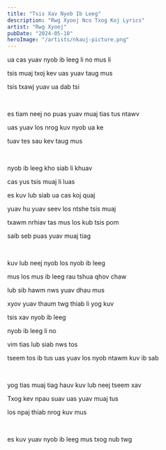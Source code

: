 ```yaml
---
title: "Tsis Xav Nyob Ib Leeg"
description: "Rwg Xyooj Nco Txog Koj Lyrics"
artist: "Rwg Xyooj"
pubDate: "2024-05-10"
heroImage: "/artists/nkauj-picture.png"
---
```


ua cas yuav nyob ib leeg li no mus li

tsis muaj txoj kev uas yuav taug mus

tsis txawj yuav ua dab tsi

<br />

es tiam neej no puas yuav muaj tias tus ntawv

uas yuav los nrog kuv nyob ua ke

tuav tes sau kev taug mus

<br />

nyob ib leeg kho siab li khuav

cas yus tsis muaj li luas

es kuv lub siab ua cas koj quaj

yuav hu yuav seev los ntshe tsis muaj

txawm nrhiav tas mus los kub tsis pom

saib seb puas yuav muaj tiag

<br />

kuv lub neej nyob los nyob ib leeg

mus los mus ib leeg rau tshua qhov chaw

lub sib hawm nws yuav dhau mus

xyov yuav thaum twg thiab li yog kuv

tsis xav nyob ib leeg 

nyob ib leeg li no

vim tias lub siab nws tos

tseem tos ib tus uas yuav los nyob ntawm kuv ib sab

<br />

yog tias muaj tiag hauv kuv lub neej tseem xav

Txog kev npau suav uas yuav muaj tus

los npaj thiab nrog kuv mus

<br />

es kuv yuav nyob ib leeg mus txog nub twg
